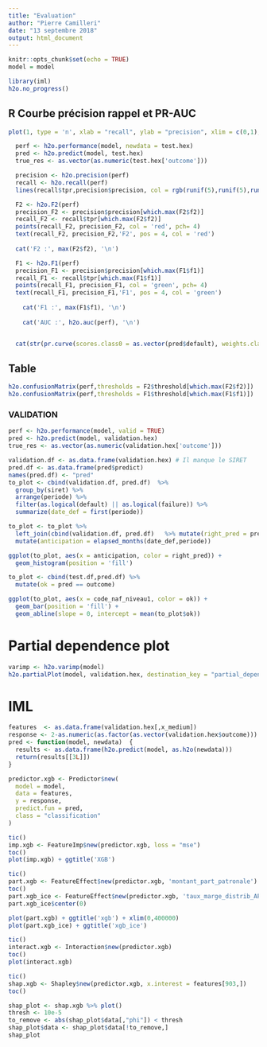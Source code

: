 ```yaml
---
title: "Evaluation"
author: "Pierre Camilleri"
date: "13 septembre 2018"
output: html_document
---
```


```r
knitr::opts_chunk$set(echo = TRUE)
model = model

library(iml)
h2o.no_progress()
```

## R Courbe précision rappel et PR-AUC
```r
plot(1, type = 'n', xlab = "recall", ylab = "precision", xlim = c(0,1), ylim = c(0,1))

  perf <- h2o.performance(model, newdata = test.hex)
  pred <- h2o.predict(model, test.hex)
  true_res <- as.vector(as.numeric(test.hex['outcome']))

  precision <- h2o.precision(perf)
  recall <- h2o.recall(perf)
  lines(recall$tpr,precision$precision, col = rgb(runif(5),runif(5),runif(5)) )

  F2 <- h2o.F2(perf)
  precision_F2 <- precision$precision[which.max(F2$f2)]
  recall_F2 <- recall$tpr[which.max(F2$f2)]
  points(recall_F2, precision_F2, col = 'red', pch= 4)
  text(recall_F2, precision_F2,'F2', pos = 4, col = 'red')
  
  cat('F2 :', max(F2$f2), '\n')

  F1 <- h2o.F1(perf)
  precision_F1 <- precision$precision[which.max(F1$f1)]
  recall_F1 <- recall$tpr[which.max(F1$f1)]
  points(recall_F1, precision_F1, col = 'green', pch= 4)
  text(recall_F1, precision_F1,'F1', pos = 4, col = 'green')
  
    cat('F1 :', max(F1$f1), '\n')
    
    cat('AUC :', h2o.auc(perf), '\n')


  cat(str(pr.curve(scores.class0 = as.vector(pred$default), weights.class0 = true_res)))

```


## Table 
```r
h2o.confusionMatrix(perf,thresholds = F2$threshold[which.max(F2$f2)])
h2o.confusionMatrix(perf,thresholds = F1$threshold[which.max(F1$f1)])
```


### VALIDATION
```r

perf <- h2o.performance(model, valid = TRUE)
pred <- h2o.predict(model, validation.hex)
true_res <- as.vector(as.numeric(validation.hex['outcome']))

validation.df <- as.data.frame(validation.hex) # Il manque le SIRET
pred.df <- as.data.frame(pred$predict)
names(pred.df) <- "pred"
to_plot <- cbind(validation.df, pred.df)  %>% 
  group_by(siret) %>%
  arrange(periode) %>%
  filter(as.logical(default) || as.logical(failure)) %>%
  summarize(date_def = first(periode))

to_plot <- to_plot %>% 
  left_join(cbind(validation.df, pred.df)   %>% mutate(right_pred = pred == outcome), by = "siret") %>% 
  mutate(anticipation = elapsed_months(date_def,periode))

ggplot(to_plot, aes(x = anticipation, color = right_pred)) +
  geom_histogram(position = 'fill')
```

```r
to_plot <- cbind(test.df,pred.df) %>% 
  mutate(ok = pred == outcome)

ggplot(to_plot, aes(x = code_naf_niveau1, color = ok)) +
  geom_bar(position = 'fill') + 
  geom_abline(slope = 0, intercept = mean(to_plot$ok))
```

# Partial dependence plot
```r

varimp <- h2o.varimp(model)
h2o.partialPlot(model, validation.hex, destination_key = "partial_dependence_plot_lgb_ref", cols = "resultat_net_consolide")
```
# IML

```r
features  <- as.data.frame(validation.hex[,x_medium])
response <- 2-as.numeric(as.factor(as.vector(validation.hex$outcome)))
pred <- function(model, newdata)  {
  results <- as.data.frame(h2o.predict(model, as.h2o(newdata)))
  return(results[[3L]])
}
```

```r
predictor.xgb <- Predictor$new(
  model = model,
  data = features,
  y = response,
  predict.fun = pred,
  class = "classification"
)
```

```r
tic()
imp.xgb <- FeatureImp$new(predictor.xgb, loss = "mse")
toc()
plot(imp.xgb) + ggtitle('XGB')

```

```r
tic()
part.xgb <- FeatureEffect$new(predictor.xgb, 'montant_part_patronale')
toc()
part.xgb_ice <- FeatureEffect$new(predictor.xgb, 'taux_marge_distrib_APE1', ice = TRUE)
part.xgb_ice$center(0)

plot(part.xgb) + ggtitle('xgb') + xlim(0,400000)
plot(part.xgb_ice) + ggtitle('xgb_ice')
```


```r
tic()
interact.xgb <- Interaction$new(predictor.xgb) 
toc()
plot(interact.xgb)
```

```r
tic()
shap.xgb <- Shapley$new(predictor.xgb, x.interest = features[903,])
toc()

shap_plot <- shap.xgb %>% plot()
thresh <- 10e-5 
to_remove <- abs(shap_plot$data[,"phi"]) < thresh
shap_plot$data <- shap_plot$data[!to_remove,]
shap_plot
```

